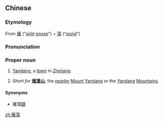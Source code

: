 {{also|雁荡}}
==Chinese==
{{zh-forms|s=雁荡}}

===Etymology===
From [[雁]] ("[[wild]] [[goose]]") + [[蕩]] ("[[pond]]")

===Pronunciation===
{{zh-pron
|m=Yàndàng
|cat=pn
}}

===Proper noun===
{{zh-proper noun}}

# {{lb|zh|geography}} [[Yandang]], a [[town]] in [[Zhejiang]].
# {{lb|zh|geography}} ''Short for'' '''[[雁蕩山]]''', the [[nearby]] [[mount|Mount]] [[Yandang]] or the [[Yandang]] [[mountain|Mountains]].

====Synonyms====
* {{sense|town, formal}} 雁蕩[[鎮]]

[[zh:雁蕩]]